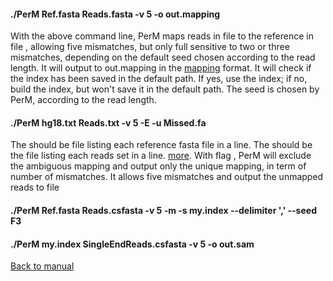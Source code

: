====./PerM Ref.fasta Reads.fasta -v 5 -o out.mapping ====
With the above command line, PerM maps reads in {{{reads.fa}}} file to the reference in file {{{Ref.fasta}}}, allowing five mismatches, but only full sensitive to two or three mismatches, depending on the default seed chosen according to the read length. It will output to out.mapping in the [http://code.google.com/p/perm/wiki/Output mapping] format. It will check if the index has been saved in the default path. If yes, use the index; if no, build the index, but won't save it in the default path. The seed is chosen by PerM, according to the read length.

====./PerM hg18.txt Reads.txt -v 5 -E -u Missed.fa ====
The {{{hg18.txt}}} should be file listing each reference fasta file in a line.
The {{{Reads.txt}}} should be the file listing each reads set in a line. 
[http://code.google.com/p/perm/wiki/Input more]. With flag {{{-E}}}, PerM will exclude the ambiguous mapping and output only the unique mapping, in term of number of mismatches. 
It allows five mismatches and output the unmapped reads to file {{{Missed.fa}}}

====./PerM Ref.fasta Reads.csfasta -v 5 -m -s my.index --delimiter ',' --seed F3 ====
====./PerM my.index SingleEndReads.csfasta -v 5 -o out.sam ====

[http://code.google.com/p/perm/wiki/Manual Back to manual]